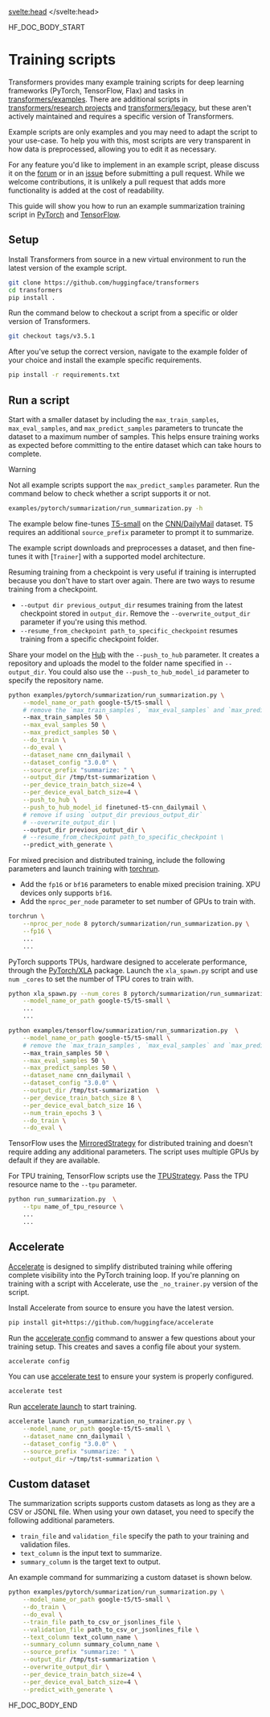 <script lang="ts">
let fw: "pt" | "tf" = "pt";
onMount(() => {
    const urlParams = new URLSearchParams(window.location.search);
    fw = urlParams.get("fw") || "pt";
});
</script>
<svelte:head>
  <meta name="hf:doc:metadata" content={metadata} >
</svelte:head>

<!--HF DOCBUILD BODY START-->

HF_DOC_BODY_START

<!--Copyright 2022 The HuggingFace Team. All rights reserved.

Licensed under the Apache License, Version 2.0 (the "License"); you may not use this file except in compliance with
the License. You may obtain a copy of the License at

http://www.apache.org/licenses/LICENSE-2.0

Unless required by applicable law or agreed to in writing, software distributed under the License is distributed on
an "AS IS" BASIS, WITHOUT WARRANTIES OR CONDITIONS OF ANY KIND, either express or implied. See the License for the
specific language governing permissions and limitations under the License.

⚠️ Note that this file is in Markdown but contain specific syntax for our doc-builder (similar to MDX) that may not be
rendered properly in your Markdown viewer.

-->

# Training scripts

Transformers provides many example training scripts for deep learning frameworks (PyTorch, TensorFlow, Flax) and tasks in [transformers/examples](https://github.com/huggingface/transformers/tree/main/examples). There are additional scripts in [transformers/research projects](https://github.com/huggingface/transformers-research-projects/) and [transformers/legacy](https://github.com/huggingface/transformers/tree/main/examples/legacy), but these aren't actively maintained and requires a specific version of Transformers.

Example scripts are only examples and you may need to adapt the script to your use-case. To help you with this, most scripts are very transparent in how data is preprocessed, allowing you to edit it as necessary.

For any feature you'd like to implement in an example script, please discuss it on the [forum](https://discuss.huggingface.co/) or in an [issue](https://github.com/huggingface/transformers/issues) before submitting a pull request. While we welcome contributions, it is unlikely a pull request that adds more functionality is added at the cost of readability.

This guide will show you how to run an example summarization training script in [PyTorch](https://github.com/huggingface/transformers/tree/main/examples/pytorch/summarization) and [TensorFlow](https://github.com/huggingface/transformers/tree/main/examples/tensorflow/summarization).

## Setup

Install Transformers from source in a new virtual environment to run the latest version of the example script.

```bash
git clone https://github.com/huggingface/transformers
cd transformers
pip install .
```

Run the command below to checkout a script from a specific or older version of Transformers.

```bash
git checkout tags/v3.5.1
```

After you've setup the correct version, navigate to the example folder of your choice and install the example specific requirements.

```bash
pip install -r requirements.txt
```

## Run a script

Start with a smaller dataset by including the `max_train_samples`, `max_eval_samples`, and `max_predict_samples` parameters to truncate the dataset to a maximum number of samples. This helps ensure training works as expected before committing to the entire dataset which can take hours to complete.

> [!WARNING]
> Not all example scripts support the `max_predict_samples` parameter. Run the command below to check whether a script supports it or not.
> ```bash
> examples/pytorch/summarization/run_summarization.py -h
> ```

The example below fine-tunes [T5-small](https://huggingface.co/google-t5/t5-small) on the [CNN/DailyMail](https://huggingface.co/datasets/abisee/cnn_dailymail) dataset. T5 requires an additional `source_prefix` parameter to prompt it to summarize.

<hfoptions id="script">
<hfoption id="PyTorch">

The example script downloads and preprocesses a dataset, and then fine-tunes it with [`Trainer`] with a supported model architecture. 

Resuming training from a checkpoint is very useful if training is interrupted because you don't have to start over again. There are two ways to resume training from a checkpoint.

* `--output dir previous_output_dir` resumes training from the latest checkpoint stored in `output_dir`. Remove the `--overwrite_output_dir` parameter if you're using this method.
* `--resume_from_checkpoint path_to_specific_checkpoint` resumes training from a specific checkpoint folder.

Share your model on the [Hub](https://huggingface.co/) with the `--push_to_hub` parameter. It creates a repository and uploads the model to the folder name specified in `--output_dir`. You could also use the `--push_to_hub_model_id` parameter to specify the repository name.

```bash
python examples/pytorch/summarization/run_summarization.py \
    --model_name_or_path google-t5/t5-small \
    # remove the `max_train_samples`, `max_eval_samples` and `max_predict_samples` if everything works
    --max_train_samples 50 \
    --max_eval_samples 50 \
    --max_predict_samples 50 \
    --do_train \
    --do_eval \
    --dataset_name cnn_dailymail \
    --dataset_config "3.0.0" \
    --source_prefix "summarize: " \
    --output_dir /tmp/tst-summarization \
    --per_device_train_batch_size=4 \
    --per_device_eval_batch_size=4 \
    --push_to_hub \
    --push_to_hub_model_id finetuned-t5-cnn_dailymail \
    # remove if using `output_dir previous_output_dir`
    # --overwrite_output_dir \
    --output_dir previous_output_dir \
    # --resume_from_checkpoint path_to_specific_checkpoint \
    --predict_with_generate \
```

For mixed precision and distributed training, include the following parameters and launch training with [torchrun](https://pytorch.org/docs/stable/elastic/run.html).

* Add the `fp16` or `bf16` parameters to enable mixed precision training. XPU devices only supports `bf16`.
* Add the `nproc_per_node` parameter to set number of GPUs to train with.

```bash
torchrun \
    --nproc_per_node 8 pytorch/summarization/run_summarization.py \
    --fp16 \
    ...
    ...
```

PyTorch supports TPUs, hardware designed to accelerate performance, through the [PyTorch/XLA](https://github.com/pytorch/xla/blob/master/README.md) package. Launch the `xla_spawn.py` script and use `num _cores` to set the number of TPU cores to train with.

```bash
python xla_spawn.py --num_cores 8 pytorch/summarization/run_summarization.py \
    --model_name_or_path google-t5/t5-small \
    ...
    ...
```

</hfoption>
<hfoption id="TensorFlow">

```bash
python examples/tensorflow/summarization/run_summarization.py  \
    --model_name_or_path google-t5/t5-small \
    # remove the `max_train_samples`, `max_eval_samples` and `max_predict_samples` if everything works
    --max_train_samples 50 \
    --max_eval_samples 50 \
    --max_predict_samples 50 \
    --dataset_name cnn_dailymail \
    --dataset_config "3.0.0" \
    --output_dir /tmp/tst-summarization  \
    --per_device_train_batch_size 8 \
    --per_device_eval_batch_size 16 \
    --num_train_epochs 3 \
    --do_train \
    --do_eval \
```

TensorFlow uses the [MirroredStrategy](https://www.tensorflow.org/guide/distributed_training#mirroredstrategy) for distributed training and doesn't require adding any additional parameters. The script uses multiple GPUs by default if they are available.

For TPU training, TensorFlow scripts use the [TPUStrategy](https://www.tensorflow.org/guide/distributed_training#tpustrategy). Pass the TPU resource name to the `--tpu` parameter.

```bash
python run_summarization.py  \
    --tpu name_of_tpu_resource \
    ...
    ...
```

</hfoption>
</hfoptions>

## Accelerate

[Accelerate](https://huggingface.co/docs/accelerate) is designed to simplify distributed training while offering complete visibility into the PyTorch training loop. If you're planning on training with a script with Accelerate, use the `_no_trainer.py` version of the script.

Install Accelerate from source to ensure you have the latest version.

```bash
pip install git+https://github.com/huggingface/accelerate
```

Run the [accelerate config](https://huggingface.co/docs/accelerate/package_reference/cli#accelerate-config) command to answer a few questions about your training setup. This creates and saves a config file about your system. 

```bash
accelerate config
```

You can use [accelerate test](https://huggingface.co/docs/accelerate/package_reference/cli#accelerate-test) to ensure your system is properly configured.

```bash
accelerate test
```

Run [accelerate launch](https://huggingface.co/docs/accelerate/package_reference/cli#accelerate-launch) to start training.

```bash
accelerate launch run_summarization_no_trainer.py \
    --model_name_or_path google-t5/t5-small \
    --dataset_name cnn_dailymail \
    --dataset_config "3.0.0" \
    --source_prefix "summarize: " \
    --output_dir ~/tmp/tst-summarization \
```

## Custom dataset

The summarization scripts supports custom datasets as long as they are a CSV or JSONL file. When using your own dataset, you need to specify the following additional parameters.

* `train_file` and `validation_file` specify the path to your training and validation files.
* `text_column` is the input text to summarize.
* `summary_column` is the target text to output.

An example command for summarizing a custom dataset is shown below.

```bash
python examples/pytorch/summarization/run_summarization.py \
    --model_name_or_path google-t5/t5-small \
    --do_train \
    --do_eval \
    --train_file path_to_csv_or_jsonlines_file \
    --validation_file path_to_csv_or_jsonlines_file \
    --text_column text_column_name \
    --summary_column summary_column_name \
    --source_prefix "summarize: " \
    --output_dir /tmp/tst-summarization \
    --overwrite_output_dir \
    --per_device_train_batch_size=4 \
    --per_device_eval_batch_size=4 \
    --predict_with_generate \
```


<!--HF DOCBUILD BODY END-->

HF_DOC_BODY_END


